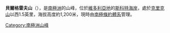 {{coord|76|36|S|162|1|E|display=title}}

'''貝爾格雷夫山'''（{{lang-en|Mount Belgrave}}），是[[南極洲|南極洲]]的山峰，位於[[維多利亞地|維多利亞地]]的[[斯科特海岸|斯科特海岸]]，處於[[克里克山|克里克山]]以西1.5英里，海拔高度約1,200米，現時由[[南極條約體系|南極條約體系]]管理。

{{DEFAULTSORT:Mount Belgrave}}
[[Category:南極洲山峰|Category:南極洲山峰]]


{{ScottCoast-geo-stub}}